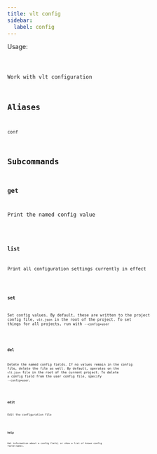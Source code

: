 ```yaml
---
title: vlt config
sidebar:
  label: config
---
```



Usage:

<Code code="$ vlt config <command> [flags]" title="Terminal" lang="bash" />

Work with vlt configuration

## Aliases

```
conf
```

## Subcommands

### get

Print the named config value

<Code code="$ vlt config get <key> [<key> ...]" title="Terminal" lang="bash" />

### list

Print all configuration settings currently in effect

<Code code="$ vlt config list" title="Terminal" lang="bash" />

### set

Set config values. By default, these are written to the project config file, `vlt.json` in the root of the project. To set things for all projects, run with `--config=user`

<Code code="$ vlt config set <key>=<value> [<key>=<value> ...] [--config=<user | project>]" title="Terminal" lang="bash" />

### del

Delete the named config fields. If no values remain in the config file, delete the file as well. By default, operates on the `vlt.json` file in the root of the current project. To delete a config field from the user config file, specify `--config=user`.

<Code code="$ vlt config del <key> [<key> ...] [--config=<user | project>]" title="Terminal" lang="bash" />

### edit

Edit the configuration file

<Code code="$ vlt config edit [--config=<user | project>]" title="Terminal" lang="bash" />

### help

Get information about a config field, or show a list of known config field names.

<Code code="$ vlt config help [field ...]" title="Terminal" lang="bash" />

